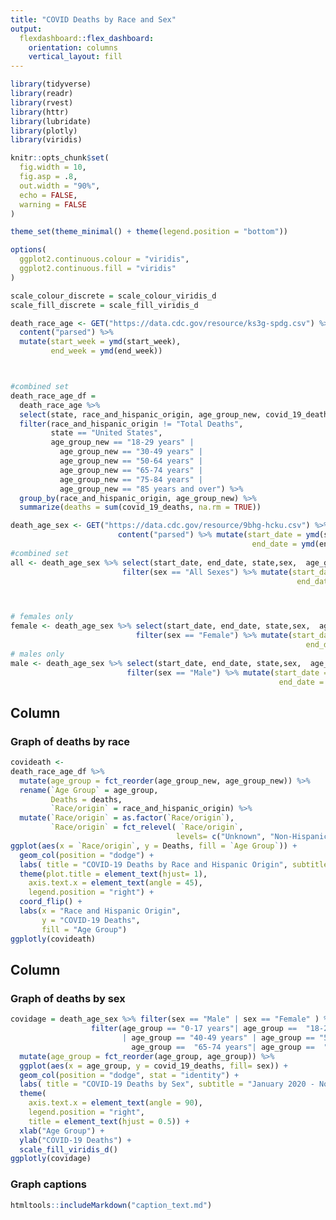 ```yaml
---
title: "COVID Deaths by Race and Sex"
output: 
  flexdashboard::flex_dashboard:
    orientation: columns
    vertical_layout: fill
---
```


```r
library(tidyverse)
library(readr)
library(rvest)
library(httr)
library(lubridate)
library(plotly)
library(viridis)

knitr::opts_chunk$set(
  fig.width = 10,
  fig.asp = .8,
  out.width = "90%", 
  echo = FALSE,
  warning = FALSE
)

theme_set(theme_minimal() + theme(legend.position = "bottom"))

options(
  ggplot2.continuous.colour = "viridis",
  ggplot2.continuous.fill = "viridis"
)

scale_colour_discrete = scale_colour_viridis_d
scale_fill_discrete = scale_fill_viridis_d
```

```r
death_race_age <- GET("https://data.cdc.gov/resource/ks3g-spdg.csv") %>% 
  content("parsed") %>%
  mutate(start_week = ymd(start_week),
         end_week = ymd(end_week))



#combined set
death_race_age_df = 
  death_race_age %>%
  select(state, race_and_hispanic_origin, age_group_new, covid_19_deaths) %>% 
  filter(race_and_hispanic_origin != "Total Deaths",
         state == "United States",
         age_group_new == "18-29 years" |
           age_group_new == "30-49 years" |
           age_group_new == "50-64 years" | 
           age_group_new == "65-74 years" | 
           age_group_new == "75-84 years" | 
           age_group_new == "85 years and over") %>% 
  group_by(race_and_hispanic_origin, age_group_new) %>% 
  summarize(deaths = sum(covid_19_deaths, na.rm = TRUE))

death_age_sex <- GET("https://data.cdc.gov/resource/9bhg-hcku.csv") %>% 
                        content("parsed") %>% mutate(start_date = ymd(start_date), 
                                                      end_date = ymd(end_date))
#combined set
all <- death_age_sex %>% select(start_date, end_date, state,sex,  age_group, covid_19_deaths) %>% 
                         filter(sex == "All Sexes") %>% mutate(start_date = ymd(start_date), 
                                                                end_date = ymd(end_date))



# females only
female <- death_age_sex %>% select(start_date, end_date, state,sex,  age_group, covid_19_deaths) %>% 
                            filter(sex == "Female") %>% mutate(start_date = ymd(start_date), 
                                                                  end_date = ymd(end_date))
# males only 
male <- death_age_sex %>% select(start_date, end_date, state,sex,  age_group, covid_19_deaths) %>% 
                          filter(sex == "Male") %>% mutate(start_date = ymd(start_date), 
                                                            end_date = ymd(end_date))
```

Column {data-width=525}
-----------------------------------------------------------------------

### Graph of deaths by race 

```r
covideath <- 
death_race_age_df %>% 
  mutate(age_group = fct_reorder(age_group_new, age_group_new)) %>% 
  rename(`Age Group` = age_group, 
         Deaths = deaths, 
         `Race/origin` = race_and_hispanic_origin) %>% 
  mutate(`Race/origin` = as.factor(`Race/origin`), 
         `Race/origin` = fct_relevel( `Race/origin`, 
                                     levels= c("Unknown", "Non-Hispanic Hative Hawaiian or Other Pacific Islander", "Non-Hispanic More than one race", "Non-Hispanic American Indian or Alaska Native","Non-Hispanic Asian","Non-Hispanic Black","Hispanic", "Non-Hispanic White"))) %>% 
ggplot(aes(x = `Race/origin`, y = Deaths, fill = `Age Group`)) + 
  geom_col(position = "dodge") + 
  labs( title = "COVID-19 Deaths by Race and Hispanic Origin", subtitle = "January 2020 - Novemember 13, 2021") +
  theme(plot.title = element_text(hjust= 1), 
    axis.text.x = element_text(angle = 45), 
    legend.position = "right") + 
  coord_flip() +
  labs(x = "Race and Hispanic Origin",
       y = "COVID-19 Deaths",
       fill = "Age Group")  
ggplotly(covideath)
```


Column {data-width=475}
-----------------------------------------------------------------------

### Graph of deaths by sex 

```r
covidage = death_age_sex %>% filter(sex == "Male" | sex == "Female" ) %>% 
                  filter(age_group == "0-17 years"| age_group ==  "18-29 years" |age_group == "30-39 years" 
                         | age_group == "40-49 years" | age_group == "50-64 years"| 
                           age_group ==  "65-74 years"| age_group ==  "75-84 years" | age_group == "85 years and over") %>% 
  mutate(age_group = fct_reorder(age_group, age_group)) %>% 
  ggplot(aes(x = age_group, y = covid_19_deaths, fill= sex)) + 
  geom_col(position = "dodge", stat = "identity") + 
  labs( title = "COVID-19 Deaths by Sex", subtitle = "January 2020 - Novemember 13, 2021") +
  theme(
    axis.text.x = element_text(angle = 90), 
    legend.position = "right", 
    title = element_text(hjust = 0.5)) + 
  xlab("Age Group") + 
  ylab("COVID-19 Deaths") + 
  scale_fill_viridis_d()
ggplotly(covidage)
```


### Graph captions

```r
htmltools::includeMarkdown("caption_text.md")
```

